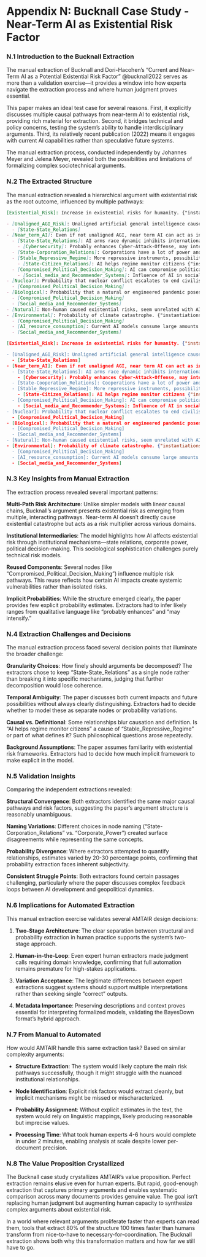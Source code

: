 # Appendix N: Bucknall Case Study - Near-Term AI as Existential Risk Factor {#sec-appendix-bucknall .unnumbered}

### N.1 Introduction to the Bucknall Extraction {#sec-bucknall-intro .unnumbered}

The manual extraction of Bucknall and Dori-Hacohen's "Current and Near-Term AI as a Potential Existential Risk Factor" @bucknall2022 serves as more than a validation exercise—it provides a window into how experts navigate the extraction process and where human judgment proves essential.

This paper makes an ideal test case for several reasons. First, it explicitly discusses multiple causal pathways from near-term AI to existential risk, providing rich material for extraction. Second, it bridges technical and policy concerns, testing the system's ability to handle interdisciplinary arguments. Third, its relatively recent publication (2022) means it engages with current AI capabilities rather than speculative future systems.

The manual extraction process, conducted independently by Johannes Meyer and Jelena Meyer, revealed both the possibilities and limitations of formalizing complex sociotechnical arguments.

### N.2 The Extracted Structure {#sec-bucknall-structure .unnumbered}

The manual extraction revealed a hierarchical argument with existential risk as the root outcome, influenced by multiple pathways:

```markdown
[Existential_Risk]: Increase in existential risks for humanity. {"instantiations": ["TRUE", "FALSE"]}

- [Unaligned_AGI_Risk]: Unaligned artificial general intelligence causes existential risk. {"instantiations": ["TRUE", "FALSE"]}
  - [State-State_Relations]
- [Near_term_AI]: Even if not unaligned AGI, near term AI can act as intermediate risk factor. {"instantiations": ["TRUE", "FALSE"]}
  - [State-State_Relations]: AI arms race dynamic inhibits international coordination, diverting resources from other pressing issues {"instantiations": ["TRUE", "FALSE"]}
    - [Cybersecurity]: Probably enhances Cyber-Attack-Offense, may intensify cyber warfare. {"instantiations": ["TRUE", "FALSE"]}
  - [State-Corporation_Relations]: Corporations have a lot of power and might have misaligned goals with society {"instantiations": ["TRUE", "FALSE"]}
  - [Stable_Repressive_Regime]: More repressive instruments, possibility of stable repressive regime. {"instantiations": ["TRUE", "FALSE"]}
    - [State-Citizen_Relations]: AI helps regime monitor citizens {"instantiations": ["TRUE", "FALSE"]}
  - [Compromised_Political_Decision_Making]: AI can compromise political decision making. {"instantiations": ["TRUE", "FALSE"]}
    - [Social_media_and_Recommender_Systems]: Influence of AI in social media on public opinion. {"instantiations": ["TRUE", "FALSE"]}
- [Nuclear]: Probability that nuclear conflict escalates to end civilisation. {"instantiations": ["TRUE", "FALSE"]}
  - [Compromised_Political_Decision_Making]
- [Biological]: Probability that a natural or engineered pandemic poses existential risks. {"instantiations": ["TRUE", "FALSE"]}
  - [Compromised_Political_Decision_Making]
  - [Social_media_and_Recommender_Systems]
- [Natural]: Non-human caused existential risks, seem unrelated with AI. {"instantiations": ["TRUE", "FALSE"]}
- [Environmental]: Probability of climate catastrophe. {"instantiations": ["TRUE", "FALSE"]}
  - [Compromised_Political_Decision_Making]
  - [AI_resource_consumption]: Current AI models consume large amounts of energy having environmental impacts. {"instantiations": ["TRUE", "FALSE"]}
  - [Social_media_and_Recommender_Systems]
```

```json
[Existential_Risk]: Increase in existential risks for humanity. {"instantiations": [TRUE", "FALSE"]}

- [Unaligned_AGI_Risk]: Unaligned artificial general intelligence causes existential risk. {"instantiations": [TRUE", “FALSE”]}
  - [State-State_Relations]
- [Near_term_AI]: Even if not unaligned AGI, near term AI can act as intermediate risk factor. {"instantiations": [TRUE", "FALSE"]}
  - [State-State_Relations]: AI arms race dynamic inhibits international coordination, diverting resources from other pressing issues {"instantiations": [TRUE", “FALSE”]}
    - [Cybersecurity]: Probably enhances Cyber-Attack-Offense, may intensify cyber warfare. {"instantiations": [TRUE", “FALSE”]}
  - [State-Cooperation_Relations]: Cooperations have a lot of power and might have misaligned goals with society {"instantiations": [TRUE", “FALSE"]}
  - [Stable_Repressive_Regime]: More repressive instruments, possibility of stable repressive regime. {"instantiations": [“TRUE", "FALSE"]}
    - [State-Citizen_Relations]: AI helps regime monitor citizens {"instantiations": [TRUE", "FALSE"]}
  - [Compromised_Political_Decision_Making]: AI can compromise political decision making. {"instantiations": [“TRUE", "FALSE"]}
    - [Social_media_and_Recommender_Systems]: Influence of AI in social media on public opinion. {"instantiations": [TRUE", "FALSE"]}
- [Nuclear]: Probability that nuclear conflict escalates to end civilisation. {"instantiations": [TRUE", "FALSE"]}
  - [Compromised_Political_Decision_Making]
- [Biological]: Probability that a natural or engineered pandemic poses existential risks. {"instantiations": ["TRUE", “FALSE"]}
  - [Compromised_Political_Decision_Making]
  - [Social_media_and_Recommender_Systems]
- [Natural]: Non-human caused existential risks, seem unrelated with AI. {"instantiations": ["TRUE", “FALSE"]}
- [Environmental]: Probability of climate catastrophe. {"instantiations": ["TRUE", “FALSE"]}
  - [Compromised_Political_Decision_Making]
  - [AI_resource_consumption]: Current AI models consume large amounts of energy having environmental impacts. {"instantiations": ["TRUE", “FALSE"]}
  - [Social_media_and_Recommender_Systems]
```

### N.3 Key Insights from Manual Extraction {#sec-bucknall-insights .unnumbered}

The extraction process revealed several important patterns:

**Multi-Path Risk Architecture**: Unlike simpler models with linear causal chains, Bucknall's argument presents existential risk as emerging from multiple, interacting pathways. Near-term AI doesn't directly cause existential catastrophe but acts as a risk multiplier across various domains.

**Institutional Intermediaries**: The model highlights how AI affects existential risk through institutional mechanisms—state relations, corporate power, political decision-making. This sociological sophistication challenges purely technical risk models.

**Reused Components**: Several nodes (like "Compromised_Political_Decision_Making") influence multiple risk pathways. This reuse reflects how certain AI impacts create systemic vulnerabilities rather than isolated risks.

**Implicit Probabilities**: While the structure emerged clearly, the paper provides few explicit probability estimates. Extractors had to infer likely ranges from qualitative language like "probably enhances" and "may intensify."

### N.4 Extraction Challenges and Decisions {#sec-bucknall-challenges .unnumbered}

The manual extraction process faced several decision points that illuminate the broader challenge:

**Granularity Choices**: How finely should arguments be decomposed? The extractors chose to keep "State-State_Relations" as a single node rather than breaking it into specific mechanisms, judging that further decomposition would lose coherence.

**Temporal Ambiguity**: The paper discusses both current impacts and future possibilities without always clearly distinguishing. Extractors had to decide whether to model these as separate nodes or probability variations.

**Causal vs. Definitional**: Some relationships blur causation and definition. Is "AI helps regime monitor citizens" a cause of "Stable_Repressive_Regime" or part of what defines it? Such philosophical questions arose repeatedly.

**Background Assumptions**: The paper assumes familiarity with existential risk frameworks. Extractors had to decide how much implicit framework to make explicit in the model.

### N.5 Validation Insights {#sec-bucknall-validation .unnumbered}

Comparing the independent extractions revealed:

**Structural Convergence**: Both extractors identified the same major causal pathways and risk factors, suggesting the paper's argument structure is reasonably unambiguous.

**Naming Variations**: Different choices in node naming ("State-Corporation_Relations" vs. "Corporate_Power") created surface disagreements while representing the same concepts.

**Probability Divergence**: Where extractors attempted to quantify relationships, estimates varied by 20-30 percentage points, confirming that probability extraction faces inherent subjectivity.

**Consistent Struggle Points**: Both extractors found certain passages challenging, particularly where the paper discusses complex feedback loops between AI development and geopolitical dynamics.

### N.6 Implications for Automated Extraction {#sec-bucknall-implications .unnumbered}

This manual extraction exercise validates several AMTAIR design decisions:

1. **Two-Stage Architecture**: The clear separation between structural and probability extraction in human practice supports the system's two-stage approach.
    
2. **Human-in-the-Loop**: Even expert human extractors made judgment calls requiring domain knowledge, confirming that full automation remains premature for high-stakes applications.
    
3. **Variation Acceptance**: The legitimate differences between expert extractions suggest systems should support multiple interpretations rather than seeking single "correct" outputs.
    
4. **Metadata Importance**: Preserving descriptions and context proves essential for interpreting formalized models, validating the BayesDown format's hybrid approach.
    

### N.7 From Manual to Automated {#sec-bucknall-automation .unnumbered}

How would AMTAIR handle this same extraction task? Based on similar complexity arguments:

- **Structure Extraction**: The system would likely capture the main risk pathways successfully, though it might struggle with the nuanced institutional relationships.
    
- **Node Identification**: Explicit risk factors would extract cleanly, but implicit mechanisms might be missed or mischaracterized.
    
- **Probability Assignment**: Without explicit estimates in the text, the system would rely on linguistic mappings, likely producing reasonable but imprecise values.
    
- **Processing Time**: What took human experts 4-6 hours would complete in under 2 minutes, enabling analysis at scale despite lower per-document precision.
    

### N.8 The Value Proposition Crystallized {#sec-bucknall-value .unnumbered}

The Bucknall case study crystallizes AMTAIR's value proposition. Perfect extraction remains elusive even for human experts. But rapid, good-enough extraction that captures primary arguments and enables systematic comparison across many documents provides genuine value. The goal isn't replacing human judgment but augmenting human capacity to synthesize complex arguments about existential risk.

In a world where relevant arguments proliferate faster than experts can read them, tools that extract 80% of the structure 100 times faster than humans transform from nice-to-have to necessary-for-coordination. The Bucknall extraction shows both why this transformation matters and how far we still have to go.
